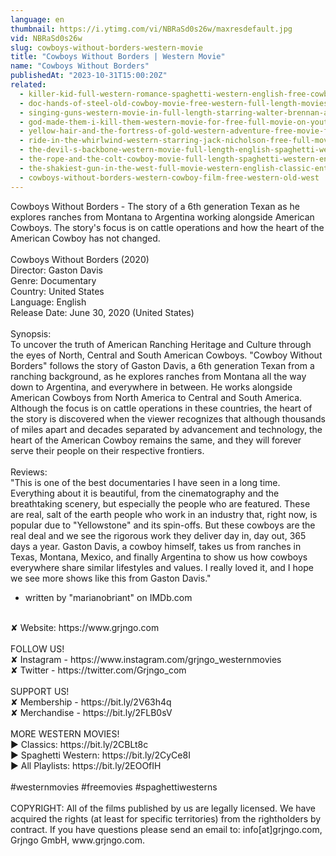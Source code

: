```yaml
---
language: en
thumbnail: https://i.ytimg.com/vi/NBRaSd0s26w/maxresdefault.jpg
vid: NBRaSd0s26w
slug: cowboys-without-borders-western-movie
title: "Cowboys Without Borders | Western Movie"
name: "Cowboys Without Borders"
publishedAt: "2023-10-31T15:00:20Z"
related:
  - killer-kid-full-western-romance-spaghetti-western-english-free-cowboy-film
  - doc-hands-of-steel-old-cowboy-movie-free-western-full-length-movies-free-youtube-movie
  - singing-guns-western-movie-in-full-length-starring-walter-brennan-action-film-free-movie
  - god-made-them-i-kill-them-western-movie-for-free-full-movie-on-youtube-cowboy-film
  - yellow-hair-and-the-fortress-of-gold-western-adventure-free-movie-full-length-film
  - ride-in-the-whirlwind-western-starring-jack-nicholson-free-full-movie-english-youtube-movies
  - the-devil-s-backbone-western-movie-full-length-english-spaghetti-western-cowboyfilm-watchfree
  - the-rope-and-the-colt-cowboy-movie-full-length-spaghetti-western-english-free-full-westerns
  - the-shakiest-gun-in-the-west-full-movie-western-english-classic-entire-film-full-free-movies
  - cowboys-without-borders-western-cowboy-film-free-western-old-west
---
```


Cowboys Without Borders - The story of a 6th generation Texan as he explores ranches from Montana to Argentina working alongside American Cowboys. The story's focus is on cattle operations and how the heart of the American Cowboy has not changed.<br />
<br />
Cowboys Without Borders (2020)<br />
Director: Gaston Davis<br />
Genre: Documentary<br />
Country: United States<br />
Language: English<br />
Release Date: June 30, 2020 (United States)<br />
<br />
Synopsis:<br />
To uncover the truth of American Ranching Heritage and Culture through the eyes of North, Central and South American Cowboys. "Cowboy Without Borders" follows the story of Gaston Davis, a 6th generation Texan from a ranching background, as he explores ranches from Montana all the way down to Argentina, and everywhere in between. He works alongside American Cowboys from North America to Central and South America. Although the focus is on cattle operations in these countries, the heart of the story is discovered when the viewer recognizes that although thousands of miles apart and decades separated by advancement and technology, the heart of the American Cowboy remains the same, and they will forever serve their people on their respective frontiers.<br />
<br />
Reviews:<br />
"This is one of the best documentaries I have seen in a long time. Everything about it is beautiful, from the cinematography and the breathtaking scenery, but especially the people who are featured. These are real, salt of the earth people who work in an industry that, right now, is popular due to "Yellowstone" and its spin-offs. But these cowboys are the real deal and we see the rigorous work they deliver day in, day out, 365 days a year. Gaston Davis, a cowboy himself, takes us from ranches in Texas, Montana, Mexico, and finally Argentina to show us how cowboys everywhere share similar lifestyles and values. I really loved it, and I hope we see more shows like this from Gaston Davis."<br />
- written by "marianobriant" on IMDb.com<br />
<br />
✘ Website: https://www.grjngo.com<br />
<br />
FOLLOW US!<br />
✘ Instagram - https://www.instagram.com/grjngo_westernmovies<br />
✘ Twitter - https://twitter.com/Grjngo_com<br />
<br />
SUPPORT US!<br />
✘ Membership - https://bit.ly/2V63h4q<br />
✘ Merchandise - https://bit.ly/2FLB0sV<br />
<br />
MORE WESTERN MOVIES! <br />
► Classics: https://bit.ly/2CBLt8c <br />
► Spaghetti Western: https://bit.ly/2CyCe8I <br />
► All Playlists: https://bit.ly/2EOOfIH <br />
<br />
#westernmovies #freemovies #spaghettiwesterns<br />
<br />
COPYRIGHT: All of the films published by us are legally licensed. We have acquired the rights (at least for specific territories) from the rightholders by contract. If you have questions please send an email to: info[at]grjngo.com, Grjngo GmbH, www.grjngo.com.